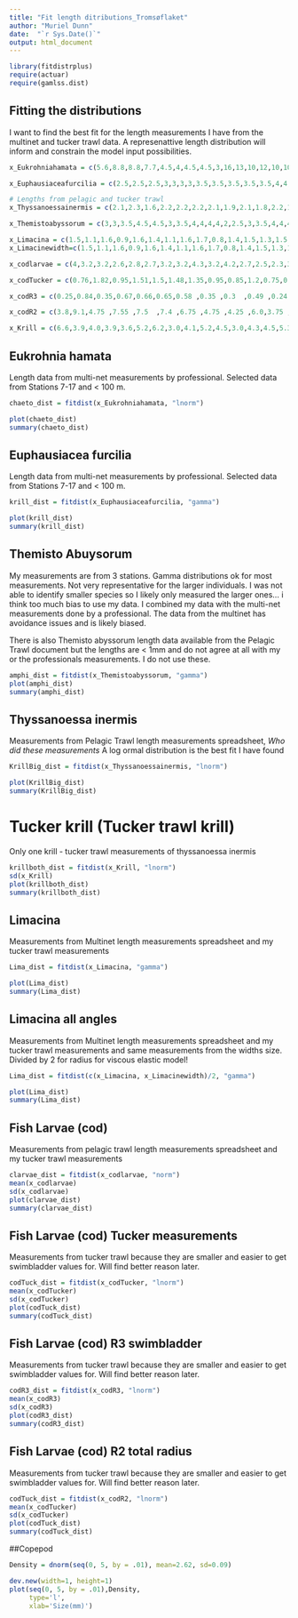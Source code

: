 ---
title: "Fit length ditributions_Tromsøflaket"
author: "Muriel Dunn"
date:  "`r Sys.Date()`"
output: html_document
---

```{r setup, warning=FALSE, message=FALSE}
library(fitdistrplus)
require(actuar)
require(gamlss.dist)
```


## Fitting the distributions
I want to find the best fit for the length measurements I have from the multinet and tucker trawl data. A represenattive length distribution will inform and constrain the model input possibilities.

```{r values}
x_Eukrohniahamata = c(5.6,8.8,8.8,7.7,4.5,4,4.5,4.5,3,16,13,10,12,10,10,10,10,10,10.5,11,11,11,12,12,12,13,13,13,14,14,14,14.5,14.5,16,17,18,10,10,10,10,10.5,11,11,11,12,12,13,13,13,14,14,10,10,11,11.5,11.5,15,16,10,11,13,16,11,11,18,17.5,12,20,20,24.5,20,20,21,27.5,20,6,8,9.5,8.8,5,5,8,8,5.5,5.5,5.5,6,6,6,6,6,6.5,6.5,7,7,7.5,8,8,9,9,9,5,5,5.5,5.5,6,6,6,6,7,7,7,7,7,7.5,8,8,6,7,5,5.5,6.5,7,7.5,7.5,8.5,8,5,5,8,8,5.5,6,7,8,9.5,9.5,8)

x_Euphausiaceafurcilia = c(2.5,2.5,2.5,3,3,3,3,3.5,3.5,3.5,3.5,3.5,4,4,4,4,4,4.5,4.5,2.5,3,3.5,4,3,3.5,4,4.5,4,4,4.5,3.5,2.5,2.5,2.5,3,3,3,3,3,4,4.5,4.5,4.5,2.5,3,3.5,3.5,4.5,4.5,3,4.5,4.5,2.5,2.5,4,4,4,2,2.5,3,4,4.5,3,3,3.5,3,3.5,3.5,4,4.5,3.5,4,4,4.5,4.5,4.5,4.5,5,5.5,5,6,5,5.8,6.7,5.8,5.7,5.2,5,5,5,5,5,5,5.5,5.5,5.5,6,5,5,5,5,5.5,7,5,5)

# Lengths from pelagic and tucker trawl
x_Thyssanoessainermis = c(2.1,2.3,1.6,2.2,2.2,2.2,2.1,1.9,2.1,1.8,2.2,1.8,2.1,2,1.7,1.9,1.7,2,1.7,1.9,1.9,1.6,1.8,1.5,1.6,2.2,1.9,1.5,1.8,1.7,1.6,1.3,1.9,2,1.8,2,1.7,2,1.6,2.1,2,1.2,2.2,2,1.8,1.9,2.1,1.8,1.6,1.7,2.1,1.8,2,1.8,1.8,1.9,1.7,1.9,2,1.8,1.7,1.8,1.8,1.7,1.8,1.9,2.1,1.9,1.7,1.6,1.5,1.7,1.5,1.4,1.9,1.6,1.8,1.3,1.7,1.8,2,2,1.1,1,1.2,1,2.1,1.8,2.0,2.1,2.1,2.4,1.9,2.4,2.1,1.9,2.2,2.1,2.1,2.0,1.9,2.2,2.2,2.0,2.2,2.0,2.0,2.0,2.0,2.3,2.2,1.7,2.1,2.2,1.0,2.0,2.0,2.1,2.0,2.0,2.3,2.3,2.3,2.1,2.2,2.2,1.7,2.1,2.1,2.4,2.3,1.9,2.1,2.1,2.2,1.8,2.2,2.0,1.7,2.2,2.2,2.2,2.3,2.2,1.8,2.0,1.1,1.7,2.2,1.0,1.2,2.0,2.1,2.1,2.1,2.2,2.1,2.0,2.3,1.8,1.5,2.2,1.9,2.1,2.0,2.2,2.1,2.1,2.1,2.1,2.0,2.0,2.1,2.1,1.8,2.1,2.0,1.9,2.2,2.1,1.2,2.1,2.2,1.2,1.8,2.0,2.3,2.0,1.2,1.8,2.1,1.1,1.3,1.4,1.0,2.1,1.2,1.1,1.0,1.0,0.9,1.1,0.9,1.0,1.0,1.1,0.8,2.1,2.3,2.1,2.2,2.2,2.3,2.1,2.0,2.4,2.1,2.2,2.3,2.1,1.8,2.0,2.1,1.9,1.9,2.3,2.2,2.0,2.3,2.1,2.1,2.0,2.1,1.9,2.0,2.3,2.1,1.9,1.7,1.9,1.9,2.0,1.9,1.8,2.0,1.7,1.8,1.9,1.7,1.8,2.2,2.1,2.2,2.0,1.9,2.0,2.1,2.3,1.7,2.2,2.1,1.8,2.1,2.1,1.8,1.7,1.9,1.4,1.7,1.6,1.9,2.2,2.0,1.9,1.7,1.7,1.9,1.7,1.8,1.6,1.8,1.7,1.9,1.7,2.1,2.0,1.9,1.9,1.8,1.7,1.3,1.7,2.0,1.7,6.6,3.9,4.0,3.9,3.6,5.2,6.2,3.0,4.1,5.2,4.5,3.0,4.3,4.5,5.3,3.3,4.2,4.7,4.6,3.9,4.5,4.4,4.2,6.5,3.4,4.9,5.1,5.7,4.3,2.6,3.8,4.9,3.8,4.1,3.1,4.2,4.5,5.5,3.2,3.9,4.6,4.4,3.9,3.8,3.5,3.6,3.4,4.3,3.1,2.7,4.8,3.4,2.3,5.9,4.2,4.5,3.2,3.7,5.8,5.2,4.4,4.3,6.4,4.7,4.4,3.0,4.9,4.3,4.2,5.5,3.9,4.3,4.2,4.4,5.1,4.3,4.3,5.1,10.2,4.1,6.1,4.9,7.9,4.1,6.4,3.2,11.0,10.2,7.5,4.1,4.2,9.2,3.8,4.5,6.9,3.5,3.2,4.5,5.1,7.4,3.3,4.4,5.2,4.8,3.6,9.6,3.4,4.6)

x_Themistoabyssorum = c(3,3,3.5,4.5,4.5,3,3.5,4,4,4,4,2,2.5,3,3.5,4,4,4,4.5,4.5,2,2.5,3,3.5,3.5,3.5,4.5,3,2,2,2.5,3,4,4,4,4,4,4.5,4.5,6.5,6.5,6.3,5.7,7.5,5,5.9,5,5.5,5.5,5,5,5,6.5,6.5,8,5,5,5,5.5,6,5,5,5,5,5.5,5.5,5.5,6,6.5,8,9,5,5,5,5,10,5.0,2.1,4.2,4.5,2.1,4.1,3.0,5.5,2.0,2.0,4.2,3.4,3.9,3.2,3.6,4.1,4.8,2.7,4.5,4.7,3.3,3.5,3.9,4.3,3.2,5.1,3.3,5.3,3.8,3.5,4.7,3.0,2.5,2.7,3.7,5.3,5.0,5.8,5.7,4.1,5.7,5.3,4.1,5.0,3.0,2.3,2.6,3.4,2.0,2.1,3.5,4.6,2.3,2.9,6.1,4.6,5.9,3.9,4.9,6.4,4.5,5.9,4.3,5.9,5.8,4.7,5.0,3.8,5.9,4.1,7.6,6.1,4.1,5.7,6.1,5.2,5.3,5.2,4.1,3.2,3.8,4.3,5.7,5.9,5.3,3.2,4.7,4.4,4.9,5.1,3.1,3.5,6.4,4.9,6.0,6.2,6.1,5.7,3.2,4.3,5.5,5.4,4.9,3.3,4.5,2.3,2.1,3.2) # Pelagic trawl measurements are much too small. I am combining my Tucker Trawl measurements and the multinet lengths (avoidance problem).

x_Limacina = c(1.5,1.1,1.6,0.9,1.6,1.4,1.1,1.6,1.7,0.8,1.4,1.5,1.3,1.5,1.7,1.4,1.5,1.4,1.4,1.2,1.5,0.9,1.5,1.0,1.3,0.9,1.4,1.7,1.3,0.9,1.5,1.6,1.7,1.3,1.5,1.1,0.7,1.3,0.8,1.2,1.0,1.2,1.0,0.9,1.4,1.7,1.0,1.1,1.7,1.1,1.1,0.9,1.2,1.4,1.6,1.0,0.8,1.0,1.1,1.6,1.3,1.3,1.2,0.8,1.5,1.1,0.9,0.9,0.7,1.0,0.8,1.0,0.8,2.7,0.7,2.5,1.5,1.7,1.7,1,1.1,1.1,1.3,1.3,1.3,1.4,1.5,1.5,1.7,1.7,1.7,1.8,1.8,1.8,1.8,1.8,1.9,1.9,2,2,2.1,2.2,2.3,2.4,2.4,2.5,2.5,2.5,2.6,2.6,2.6,2.7,2.7,2.7,2.7,2.8,2.8,2.9,3.3,0.9,1.2,0.6,0.6,0.6,2,1,1,0.8,0.8,1.1,1.8,1.2,1.6,1.9,1.7,1.5,1.1,2,0.9,1,1.5,1.3,0.9,0.7,1.8,1.9,0.8,1.3,0.9,0.6,0.6,0.5,0.7,0.7,0.7,0.8,0.9,1.2,1.4,2.2,1.4,1,1,1,1,1.3,0.9,0.9,0.9,1.1,1.1,1.4,1.8,2.8,2,2,2.5,1.7,1.7,1.9,0.7,0.9,1.1,2.2,2.2,1,1,1.2,1.2,1.2,1.4,2.2,2.3,1.4,1.3,1,1,1.7,1.5,2.4,1,1.7,0.9,1,1,1,1.3,1.1,1.1,0.7,0.7,0.7,2.1,1,1.2,0.9,0.9,2.1,1.5,1.5,1,1,1.3,1.4,1.8,1.2,1.4,2.3,0.8) # Combining multinet measurements and my Tucker trawl measurements. No pelagic trawl measurement
x_Limacinewidth=c(1.5,1.1,1.6,0.9,1.6,1.4,1.1,1.6,1.7,0.8,1.4,1.5,1.3,1.5,1.7,1.4,1.5,1.4,1.4,1.2,1.5,0.9,1.5,1.0,1.3,0.9,1.4,1.7,1.3,0.9,1.5,1.6,1.7,1.3,1.5,1.1,0.7,1.3,0.8,1.2,1.0,1.2,1.0,0.9,1.4,1.7,1.0,1.1,1.7,1.1,1.1,0.9,1.2,1.4,1.6,1.0,0.8,1.0,1.1,1.6,1.3,1.3,1.2,0.8,1.5,1.1,0.9,0.9,0.7,1.0,0.8,1.0,0.8,2.7,0.7,2.5,1.5,1.7,1.7,1,1.1,1.1,1.3,1.3,1.3,1.4,1.5,1.5,1.7,1.7,1.7,1.8,1.8,1.8,1.8,1.8,1.9,1.9,2,2,2.1,2.2,2.3,2.4,2.4,2.5,2.5,2.5,2.6,2.6,2.6,2.7,2.7,2.7,2.7,2.8,2.8,2.9,3.3,0.9,1.2,0.6,0.6,0.6,2,1,1,0.8,0.8,1.1,1.8,1.2,1.6,1.9,1.7,1.5,1.1,2,0.9,1,1.5,1.3,0.9,0.7,1.8,1.9,0.8,1.3,0.9,0.6,0.6,0.5,0.7,0.7,0.7,0.8,0.9,1.2,1.4,2.2,1.4,1,1,1,1,1.3,0.9,0.9,0.9,1.1,1.1,1.4,1.8,2.8,2,2,2.5,1.7,1.7,1.9,0.7,0.9,1.1,2.2,2.2,1,1,1.2,1.2,1.2,1.4,2.2,2.3,1.4,1.3,1,1,1.7,1.5,2.4,1,1.7,0.9,1,1,1,1.3,1.1,1.1,0.7,0.7,0.7,2.1,1,1.2,0.9,0.9,2.1,1.5,1.5,1,1,1.3,1.4,1.8,1.2,1.4,2.3,0.8)/1.5 # Limacina L/a=2.5 Stanton 2000. For v-e model orientation is not included. Must be included as range of radius.

x_codlarvae = c(4,3.2,3.2,2.6,2.8,2.7,3.2,3.2,4.3,3.2,4.2,2.7,2.5,2.3,3.2,3.7,3.1,3.2,3.3,3.3,4.3,3.1,3.6,2.6,3,3.4,3.1,3,4.2,2.8,3,3.6,3.1,2.9,3.4,3.6,3.2,3.5,4.4,4,3.7,3,4,3.4,3,3.3,3,3.6,4,2.9,3.2,3.5,4.5,3,2.5,2.5,2.8,2.7,3.7,3,3.6,3,3.8,4,3.6,4,3.1,3.3,3.5,2.9,3.2,4,3.8,3.3,3.8,3.3,3,2.3,2.7,3.5,3,2.5,3.6,2.7,3.5,4.1,3,2.7,2.6,3,2.2,3.1,3.1,2.6,3.4,3.3,3.4,3.6,3.4,4.3,3.4,3,3.9,3.5,3.3,4,3,3.6,2.4,4,4.1,3.2,2.7,3.1,2.7,3.5,3.9,3.3,3.3,2.7,3.1,3.3,2.5,2.4,3.6,3.7,3.8,3.2,3.4,3.5,3.4,3.2,3.4,3.5,3.4,2.3,3,2.6,2.6,2.8,3.5,3.8,2.3,3.1,3.4,3.5,2.3,3.4,3.3,3.5,3.5,2.8,3.3,3.5,3.5,3.5,3,3.2,3.4,3.3,3,3.7,3.8,3.5,2.7,3.5,3.2,4.1,2.7,2.8,2.7,2.2,3.8,2.8,2.5,4,3,3,2.8,3,3.2,4,3.4,2.7,2.8,3.2,2.7,2.7,2,2.1,2.9,1.9,2.6,2.6,2.4,3.1,1.8,4.3,3.1,2.8,3.8,3.1,3.4,3.4,3.7,3.1,3.1,3.3,3.2,3.2,3.4,3.9,4.2,4.0,3.5,3.6,3.5,3.4,3.7,4.5,3.4,3.8,3.9,3.5,3.7,3.3,3.7,3.1,3.5,3.8,3.5,3.5,3.9,3.4,3.5,3.2,3.4,4.3,3.6,3.2,2.9,3.6,3.2,4.1,4.0,3.0,4.1,3.2,3.3,3.8,4.0,4.1,3.9,3.5,3.9,4.3,4.0,3.7,3.8,3.9,3.3,3.2,3.7,3.9,3.8,2.2,3.2,3.4,2.7,3.0,3.6,2.7,2.8,3.8,2.4,3.5,4.0,3.8,4.3,3.6,3.4,4.4,3.2,2.3,3.1,4.5,3.9,3.8,3.5,4.0,4.1,3.0,3.5,3.5,3.7,3.5,2.9,4.2,2.8,3.9,3.8,4.4,3.4,3.4,3.9,3.8,3.8,2.0,3.2,3.0,3.8,3.5,3.7,3.3,3.4,4.0,4.1,3.6,3.5,2.3,2.5,3.3,3.8,3.6,3.5,3.4,2.7,3.6,3.4,3.3,3.0,4.1,2.9,2.8,3.5,3.4,3.9,3.5,3.8,3.5,2.7,3.5,3.4,2.7,3.6,3.5,4.0,3.4,3.0,3.3,3.5,3.4,3.1,3.0,3.2,2.7,3.3,3.3,4.3,2.8,4.0,3.5,3.0,2.9,4.0,3.4,3.0,3.9,3.3,3.5,4.0,3.5,4.0,3.3,3.1,3.3,3.1,3.6,3.9,4.0,3.2,3.4,4.1,3.2,3.2,3.5,3.1,3.1,3.6,3.5,4.0,3.5,4.0,3.5,3.2,2.7,3.3,3.6,3.3,2.4,2.4,2.0,3.5,3.0,2.5,3.4,3.3,3.5,2.7,3.0,3.1,3.4,3.3,4.0,4.0,3.3,3.1,1.4,2.3,1.8,1.7,1.0,2.2,2.0,2.6,2.1,1.9,1.8,1.2,2.0,1.2,1.8,1.4,2.0,1.9,1.7,1.6,1.6,1.7,2.0,1.3,1.4,1.5,1.9,0.76,1.82,0.95,1.51,1.5,1.48,1.35,0.95,0.85,1.2,0.75,0.75,0.62,1.31,0.75,0.65,0.76,1.5,0.56,1.0,0.93,0.63,0.67,0.52,0.64,1.2,0.82,0.68,0.61,0.82,0.6,0.76,0.72,0.83,0.91,0.93,0.75,0.82,1.23,0.69,0.76,0.73,0.83,0.63,0.65,0.81,0.71,1.62,1.58,0.91,1.11,0.87,0.99,1.3,0.61,1.57,0.8,0.71,1.11,0.72,0.75)*10 # Combining my Tucker trawl measurements and pelagic trawl measurement in cm

x_codTucker = c(0.76,1.82,0.95,1.51,1.5,1.48,1.35,0.95,0.85,1.2,0.75,0.75,0.62,1.31,0.75,0.65,0.76,1.5,0.56,1.0,0.93,0.63,0.67,0.52,0.64,1.2,0.82,0.68,0.61,0.82,0.6,0.76,0.72,0.83,0.91,0.93,0.75,0.82,1.23,0.69,0.76,0.73,0.83,0.63,0.65,0.81,0.71,1.62,1.58,0.91,1.11,0.87,0.99,1.3,0.61,1.57,0.8,0.71,1.11,0.72,0.75)*10 # Only my Tucker Trawl measurements

x_codR3 = c(0.25,0.84,0.35,0.67,0.66,0.65,0.58 ,0.35 ,0.3  ,0.49 ,0.24 ,0.24 ,0.17,0.56,0.24 ,0.19 ,0.25 ,0.66 ,0.14 ,0.38 ,0.34 ,0.18 ,0.2  ,0.11 ,0.18 ,0.49 ,0.28 ,0.2,0.16 ,0.28 ,0.16 ,0.25 ,0.23 ,0.29,0.33,0.34,0.24,0.28,0.51,0.21,0.25 ,0.23,0.29 ,0.18 ,0.19 ,0.28 ,0.22 ,0.73 ,0.71 ,0.33 ,0.44 ,0.31,0.38,0.55,0.16 ,0.7,0.27,0.22 ,0.44 ,0.23 ,0.1  ,0.17 ,0.3,0.19 ,0.26 ,0.26 ,0.26 ,0.24,0.19 ,0.18,0.22 ,0.16 ,0.16 ,0.15 ,0.24 ,0.16 ,0.15 ,0.17 ,0.26,0.14 ,0.2,0.19 ,0.15 ,0.15,0.13,0.15,0.22 ,0.17 ,0.16 ,0.15 ,0.17 ,0.14,0.17 ,0.16 ,0.17 ,0.18 ,0.19 ,0.16,0.17,0.23 ,0.16 ,0.17,0.16,0.17,0.15,0.15 ,0.17,0.16 ,0.27 ,0.27 ,0.18 ,0.21,0.18 ,0.19 ,0.23 ,0.15 ,0.27 ,0.17 ,0.16 ,0.21 ,0.16,0.13) # Lengths and associated widths of swimbladder calculated from Tucker Trawl length measurements 

x_codR2 = c(3.8,9.1,4.75 ,7.55 ,7.5  ,7.4 ,6.75 ,4.75 ,4.25 ,6.0,3.75 ,3.75 ,3.1,6.55,3.75 ,3.25 ,3.8,7.5,2.8,5.0,4.65 ,3.15 ,3.35,2.6,3.2,6.0,4.1,3.4,3.05,4.1,3.0,3.8,3.6 ,4.15,4.55,4.65,3.75 ,4.1,6.15,3.45,3.8,3.65,4.15 ,3.15 ,3.25,4.05 ,3.55,8.1,7.9 ,4.55,5.55,4.35 ,4.95,6.5,3.05 ,7.85,4.9,3.55,5.55,3.6,2.5,0.31,0.84 ,0.40,0.69,0.68,0.67,0.6,0.4,0.35,0.53,0.30,0.30,0.24 ,0.58 ,0.30,0.25 ,0.31,0.68,0.21,0.43,0.39,0.24,0.26,0.19,0.25,0.53,0.34 ,0.27 ,0.23 ,0.34 ,0.23,0.31 ,0.29 ,0.34,0.38 ,0.39,0.30,0.34 ,0.54,0.27 ,0.31 ,0.29 ,0.34 ,0.24 ,0.25,0.33 ,0.28 ,0.74 ,0.72 ,0.38 ,0.48,0.36 ,0.42,0.58,0.23,0.72,0.33,0.28,0.48,0.29,0.18) # Lengths and associated widths from Tucker Trawl length measurements 

x_Krill = c(6.6,3.9,4.0,3.9,3.6,5.2,6.2,3.0,4.1,5.2,4.5,3.0,4.3,4.5,5.3,3.3,4.2,4.7,4.6,3.9,4.5,4.4,4.2,6.5,3.4,4.9,5.1,5.7,4.3,2.6,3.8,4.9,3.8,4.1,3.1,4.2,4.5,5.5,3.2,3.9,4.6,4.4,3.9,3.8,3.5,3.6,3.4,4.3,3.1,2.7,4.8,3.4,2.3,5.9,4.2,4.5,3.2,3.7,5.8,5.2,4.4,4.3,6.4,4.7,4.4,3.0,4.9,4.3,4.2,5.5,3.9,4.3,4.2,4.4,5.1,4.3,4.3,5.1,10.2,4.1,6.1,4.9,7.9,4.1,6.4,3.2,11.0,10.2,7.5,4.1,4.2,9.2,3.8,4.5,6.9,3.5,3.2,4.5,5.1,7.4,3.3,4.4,5.2,4.8,3.6,9.6,3.4,4.6)# Tucker Trawl thyssanoessa inermis #mm
```

## Eukrohnia hamata
Length data from multi-net measurements by professional. Selected data from Stations 7-17 and < 100 m.

```{r}
chaeto_dist = fitdist(x_Eukrohniahamata, "lnorm")

plot(chaeto_dist)
summary(chaeto_dist)
```


## Euphausiacea furcilia
Length data from multi-net measurements by professional. Selected data from Stations 7-17 and < 100 m.

```{r}
krill_dist = fitdist(x_Euphausiaceafurcilia, "gamma")

plot(krill_dist)
summary(krill_dist)
```

## Themisto Abuysorum
My measurements are from 3 stations. Gamma distributions ok for most measurements. Not very representative for the larger individuals. I was not able to identify smaller species so I likely only measured the larger ones... i think too much bias to use my data. 
I combined my data with the multi-net measurements done by a professional. The data from the multinet has avoidance issues and is likely biased.

There is also Themisto abyssorum length data available from the Pelagic Trawl document but the lengths are < 1mm and do not agree at all with my or the professionals measurements. I do not use these.

```{r}
amphi_dist = fitdist(x_Themistoabyssorum, "gamma")
plot(amphi_dist)
summary(amphi_dist)
```

## Thyssanoessa inermis
Measurements from Pelagic Trawl length measurements spreadsheet, *Who did these measurements*
A log ormal distribution is the best fit I have found

```{r}
KrillBig_dist = fitdist(x_Thyssanoessainermis, "lnorm")

plot(KrillBig_dist)
summary(KrillBig_dist)
```

# Tucker krill (Tucker trawl krill)
Only one krill - tucker trawl measurements of thyssanoessa inermis 
```{r}
krillboth_dist = fitdist(x_Krill, "lnorm")
sd(x_Krill)
plot(krillboth_dist)
summary(krillboth_dist)
```

## Limacina
Measurements from Multinet length measurements spreadsheet and my tucker trawl measurements 


```{r}
Lima_dist = fitdist(x_Limacina, "gamma")

plot(Lima_dist)
summary(Lima_dist)
```

## Limacina all angles
Measurements from Multinet length measurements spreadsheet and my tucker trawl measurements and same measurements from the widths size. Divided by 2 for radius for viscous elastic model!


```{r}
Lima_dist = fitdist(c(x_Limacina, x_Limacinewidth)/2, "gamma")

plot(Lima_dist)
summary(Lima_dist)
```

## Fish Larvae (cod)
Measurements from pelagic trawl length measurements spreadsheet and my tucker trawl measurements 


```{r}
clarvae_dist = fitdist(x_codlarvae, "norm")
mean(x_codlarvae)
sd(x_codlarvae)
plot(clarvae_dist)
summary(clarvae_dist)
```



## Fish Larvae (cod) Tucker measurements
Measurements from tucker trawl because they are smaller and easier to get swimbladder values for. Will find better reason later.


```{r}
codTuck_dist = fitdist(x_codTucker, "lnorm")
mean(x_codTucker)
sd(x_codTucker)
plot(codTuck_dist)
summary(codTuck_dist)
```


## Fish Larvae (cod) R3 swimbladder
Measurements from tucker trawl because they are smaller and easier to get swimbladder values for. Will find better reason later.


```{r}
codR3_dist = fitdist(x_codR3, "lnorm")
mean(x_codR3)
sd(x_codR3)
plot(codR3_dist)
summary(codR3_dist)
```


## Fish Larvae (cod) R2 total radius
Measurements from tucker trawl because they are smaller and easier to get swimbladder values for. Will find better reason later.


```{r}
codTuck_dist = fitdist(x_codR2, "lnorm")
mean(x_codTucker)
sd(x_codTucker)
plot(codTuck_dist)
summary(codTuck_dist)
```


##Copepod
```{r, fig.width=4, fig.height=3}
Density = dnorm(seq(0, 5, by = .01), mean=2.62, sd=0.09)

dev.new(width=1, height=1)
plot(seq(0, 5, by = .01),Density, 
     type='l',
     xlab='Size(mm)')

```


